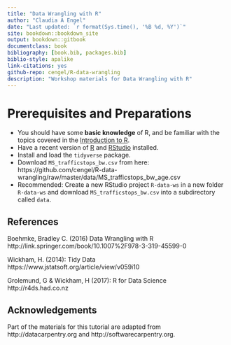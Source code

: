 ```yaml
--- 
title: "Data Wrangling with R"
author: "Claudia A Engel"
date: "Last updated: `r format(Sys.time(), '%B %d, %Y')`"
site: bookdown::bookdown_site
output: bookdown::gitbook
documentclass: book
bibliography: [book.bib, packages.bib]
biblio-style: apalike
link-citations: yes
github-repo: cengel/R-data-wrangling
description: "Workshop materials for Data Wrangling with R"
---
```



# Prerequisites and Preparations {-}

- You should have some **basic knowledge** of R, and be familiar with the topics covered in the [Introduction to R](https://cengel.github.io/R-intro/).
- Have a recent version of [R](https://cran.r-project.org/) and [RStudio](https://www.rstudio.com/) installed. 
- Install and load the `tidyverse` package.
- Download `MS_trafficstops_bw.csv` from here: https://github.com/cengel/R-data-wrangling/raw/master/data/MS_trafficstops_bw_age.csv
- Recommended: Create a new RStudio project `R-data-ws` in a new folder `R-data-ws` and download `MS_trafficstops_bw.csv` into a subdirectory called `data`.


## References {-}
Boehmke, Bradley C. (2016) Data Wrangling with R
http://link.springer.com/book/10.1007%2F978-3-319-45599-0

Wickham, H. (2014): Tidy Data https://www.jstatsoft.org/article/view/v059i10

Grolemund, G & Wickham, H (2017): R for Data Science http://r4ds.had.co.nz

## Acknowledgements {-}
Part of the materials for this tutorial are adapted from http://datacarpentry.org and http://softwarecarpentry.org.
